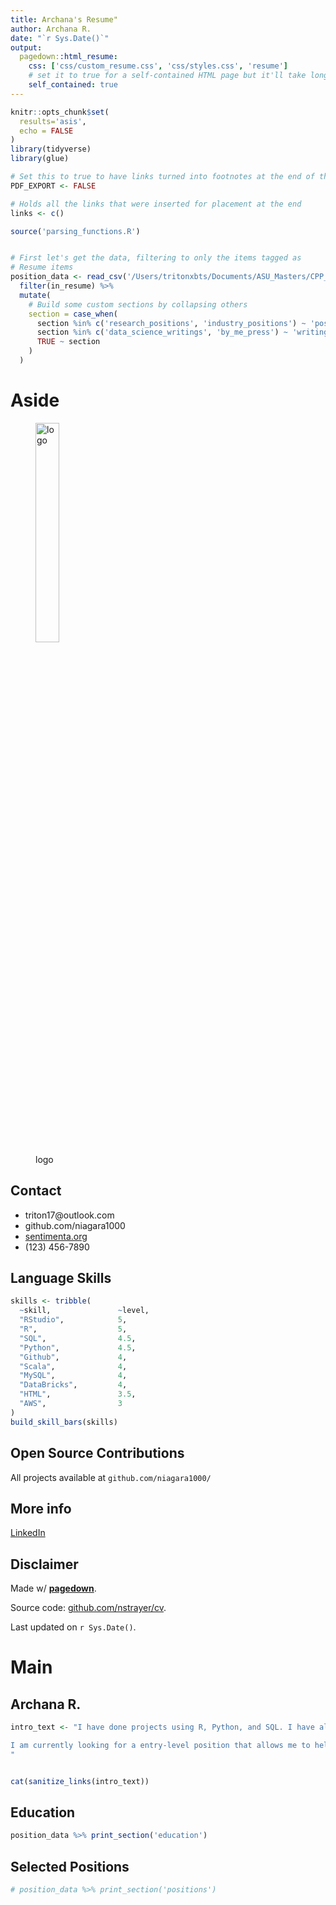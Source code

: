 ```yaml
---
title: Archana's Resume"
author: Archana R.
date: "`r Sys.Date()`"
output:
  pagedown::html_resume:
    css: ['css/custom_resume.css', 'css/styles.css', 'resume']
    # set it to true for a self-contained HTML page but it'll take longer to render
    self_contained: true
---
```



```r
knitr::opts_chunk$set(
  results='asis', 
  echo = FALSE
)
library(tidyverse)
library(glue)

# Set this to true to have links turned into footnotes at the end of the document
PDF_EXPORT <- FALSE

# Holds all the links that were inserted for placement at the end
links <- c()

source('parsing_functions.R')


# First let's get the data, filtering to only the items tagged as
# Resume items
position_data <- read_csv('/Users/tritonxbts/Documents/ASU_Masters/CPP_527_Fall_A/GitHub/cv2/CV/positionsUpdated.csv') %>% 
  filter(in_resume) %>% 
  mutate(
    # Build some custom sections by collapsing others
    section = case_when(
      section %in% c('research_positions', 'industry_positions') ~ 'positions', 
      section %in% c('data_science_writings', 'by_me_press') ~ 'writings',
      TRUE ~ section
    )
  ) 

```


Aside
================================================================================


![logo](/Users/tritonxbts/Documents/ASU_Masters/CPP_527_Fall_A/mochi-77c69d.jpg){width=30%}

Contact {#contact}
--------------------------------------------------------------------------------



- <i class="fa fa-envelope"></i> triton17@outlook.com
- <i class="fa fa-github"></i> github.com/niagara1000
- <i class="fa fa-link"></i> [sentimenta.org](http://sentimenta.org)
- <i class="fa fa-phone"></i> (123) 456-7890



Language Skills {#skills}
--------------------------------------------------------------------------------


```r
skills <- tribble(
  ~skill,               ~level,
  "RStudio",            5,
  "R",                  5,
  "SQL",                4.5,
  "Python",             4.5,
  "Github",             4,
  "Scala",              4,
  "MySQL",              4,
  "DataBricks",         4,
  "HTML",               3.5,
  "AWS",                3
)
build_skill_bars(skills)
```



Open Source Contributions {#open-source}
--------------------------------------------------------------------------------

All projects available at `github.com/niagara1000/`


More info {#more-info}
--------------------------------------------------------------------------------

[LinkedIn](https://www.linkedin.com/in/archana100)


Disclaimer {#disclaimer}
--------------------------------------------------------------------------------

Made w/ [**pagedown**](https://github.com/rstudio/pagedown). 

Source code: [github.com/nstrayer/cv](https://github.com/nstrayer/cv).

Last updated on `r Sys.Date()`.




Main
================================================================================

Archana R. {#title}
--------------------------------------------------------------------------------

```r
intro_text <- "I have done projects using R, Python, and SQL. I have also designed and created a [Github page](https://niagara1000.github.io/).

I am currently looking for a entry-level position that allows me to help people explore and understand their data using machine learning, data analysis, visualization, and more.
"


cat(sanitize_links(intro_text))
```



Education {data-icon=graduation-cap data-concise=true}
--------------------------------------------------------------------------------

```r
position_data %>% print_section('education')
```



Selected Positions {data-icon=suitcase}
--------------------------------------------------------------------------------

```r
# position_data %>% print_section('positions')
```

